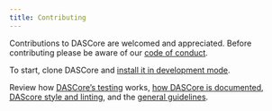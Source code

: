 ```yaml
---
title: Contributing
---
```


Contributions to DASCore are welcomed and appreciated. Before contributing
please be aware of our [code of conduct](code_of_conduct.qmd).

To start, clone DASCore and [install it in development mode](dev_install.qmd).

Review how [DASCore's testing](testing.qmd) works, [how DASCore is documented](documentation.qmd),
[DAScore style and linting](style_and_linting.qmd), and the [general guidelines](general_guidelines.qmd).
